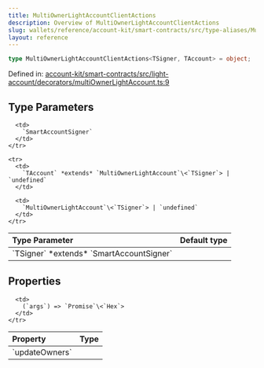 ```yaml
---
title: MultiOwnerLightAccountClientActions
description: Overview of MultiOwnerLightAccountClientActions
slug: wallets/reference/account-kit/smart-contracts/src/type-aliases/MultiOwnerLightAccountClientActions
layout: reference
---
```


```ts
type MultiOwnerLightAccountClientActions<TSigner, TAccount> = object;
```

Defined in: [account-kit/smart-contracts/src/light-account/decorators/multiOwnerLightAccount.ts:9](https://github.com/alchemyplatform/aa-sdk/blob/e3c1a23e6e03f44bf2db3afddb97a91b175cba58/account-kit/smart-contracts/src/light-account/decorators/multiOwnerLightAccount.ts#L9)

## Type Parameters

<table>
  <thead>
    <tr>
      <th align="left">Type Parameter</th>
      <th align="left">Default type</th>
    </tr>
  </thead>

  <tbody>
    <tr>
      <td>
        `TSigner` *extends* `SmartAccountSigner`
      </td>

      <td>
        `SmartAccountSigner`
      </td>
    </tr>

    <tr>
      <td>
        `TAccount` *extends* `MultiOwnerLightAccount`\<`TSigner`> | `undefined`
      </td>

      <td>
        `MultiOwnerLightAccount`\<`TSigner`> | `undefined`
      </td>
    </tr>

  </tbody>
</table>

## Properties

<table>
  <thead>
    <tr>
      <th align="left">Property</th>
      <th align="left">Type</th>
    </tr>
  </thead>

  <tbody>
    <tr>
      <td>
        <a id="updateowners" /> `updateOwners`
      </td>

      <td>
        (`args`) => `Promise`\<`Hex`>
      </td>
    </tr>

  </tbody>
</table>
